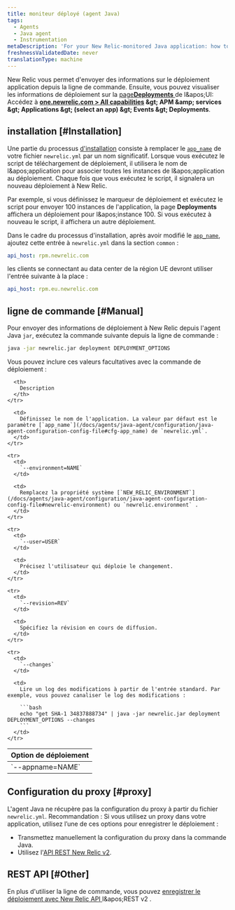 ```yaml
---
title: moniteur déployé (agent Java)
tags:
  - Agents
  - Java agent
  - Instrumentation
metaDescription: 'For your New Relic-monitored Java application: how to track and monitor deployment data.'
freshnessValidatedDate: never
translationType: machine
---
```


New Relic vous permet d'envoyer des informations sur le déploiement application depuis la ligne de commande. Ensuite, vous pouvez visualiser les informations de déploiement sur la [page<DNT>**Deployments**</DNT> ](/docs/apm/applications-menu/events/deployments-page)de l&amp;apos;UI: Accédez à <DNT>**[one.newrelic.com &gt; All capabilities](https://one.newrelic.com/all-capabilities) &amp;gt; APM &amp;amp; services &amp;gt; Applications &amp;gt; (select an app) &amp;gt; Events &amp;gt; Deployments**</DNT>.

## installation [#Installation]

Une partie du processus [d'installation](/docs/agents/java-agent/installation/java-agent-manual-installation) consiste à remplacer le [`app_name`](/docs/agents/java-agent/configuration/java-agent-configuration-config-file#cfg-app_name) de votre fichier `newrelic.yml` par un nom significatif. Lorsque vous exécutez le script de téléchargement de déploiement, il utilisera le nom de l&amp;apos;application pour associer toutes les instances de l&amp;apos;application au déploiement. Chaque fois que vous exécutez le script, il signalera un nouveau déploiement à New Relic.

Par exemple, si vous définissez le marqueur de déploiement et exécutez le script pour envoyer 100 instances de l'application, la page <DNT>**Deployments**</DNT> affichera un déploiement pour l&amp;apos;instance 100. Si vous exécutez à nouveau le script, il affichera un autre déploiement.

Dans le cadre du processus d'installation, après avoir modifié le [`app_name`](/docs/agents/java-agent/configuration/java-agent-configuration-config-file#cfg-app_name), ajoutez cette entrée à `newrelic.yml` dans la section `common` :

```yml
api_host: rpm.newrelic.com
```

les clients se connectant au data center de la région UE devront utiliser l'entrée suivante à la place :

```yml
api_host: rpm.eu.newrelic.com
```

## ligne de commande [#Manual]

Pour envoyer des informations de déploiement à New Relic depuis l'agent Java `jar`, exécutez la commande suivante depuis la ligne de commande :

```bash
java -jar newrelic.jar deployment DEPLOYMENT_OPTIONS
```

Vous pouvez inclure ces valeurs facultatives avec la commande de déploiement :

<table>
  <thead>
    <tr>
      <th style={{ width: "225px" }}>
        Option de déploiement
      </th>

      <th>
        Description
      </th>
    </tr>
  </thead>

  <tbody>
    <tr>
      <td>
        `--appname=NAME`
      </td>

      <td>
        Définissez le nom de l'application. La valeur par défaut est le paramètre [`app_name`](/docs/agents/java-agent/configuration/java-agent-configuration-config-file#cfg-app_name) de `newrelic.yml`.
      </td>
    </tr>

    <tr>
      <td>
        `--environment=NAME`
      </td>

      <td>
        Remplacez la propriété système [`NEW_RELIC_ENVIRONMENT`](/docs/agents/java-agent/configuration/java-agent-configuration-config-file#newrelic-environment) ou `newrelic.environment` .
      </td>
    </tr>

    <tr>
      <td>
        `--user=USER`
      </td>

      <td>
        Précisez l'utilisateur qui déploie le changement.
      </td>
    </tr>

    <tr>
      <td>
        `--revision=REV`
      </td>

      <td>
        Spécifiez la révision en cours de diffusion.
      </td>
    </tr>

    <tr>
      <td>
        `--changes`
      </td>

      <td>
        Lire un log des modifications à partir de l'entrée standard. Par exemple, vous pouvez canaliser le log des modifications :

        ```bash
        echo "get SHA-1 34837888734" | java -jar newrelic.jar deployment DEPLOYMENT_OPTIONS --changes
        ```
      </td>
    </tr>
  </tbody>
</table>

## Configuration du proxy [#proxy]

L'agent Java ne récupère pas la configuration du proxy à partir du fichier `newrelic.yml`. Recommandation : Si vous utilisez un proxy dans votre application, utilisez l’une de ces options pour enregistrer le déploiement :

* Transmettez manuellement la configuration du proxy dans la commande Java.
* Utilisez l'[API REST New Relic v2](/docs/apm/new-relic-apm/maintenance/recording-deployments).

## REST API [#Other]

En plus d'utiliser la ligne de commande, vous pouvez [enregistrer le déploiement avec New Relic API ](/docs/apm/new-relic-apm/maintenance/recording-deployments)l&amp;apos;REST v2 .